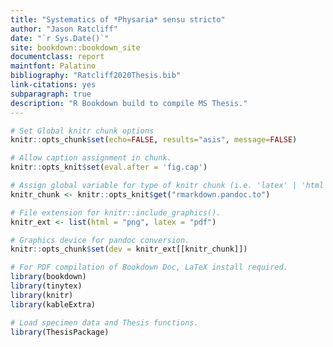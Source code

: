 ```yaml
---
title: "Systematics of *Physaria* sensu stricto"
author: "Jason Ratcliff"
date: "`r Sys.Date()`"
site: bookdown::bookdown_site
documentclass: report
maintfont: Palatino
bibliography: "Ratcliff2020Thesis.bib"
link-citations: yes
subparagraph: true
description: "R Bookdown build to compile MS Thesis."
---
```


```r
# Set Global knitr chunk options
knitr::opts_chunk$set(echo=FALSE, results="asis", message=FALSE)

# Allow caption assignment in chunk.
knitr::opts_knit$set(eval.after = 'fig.cap')

# Assign global variable for type of knitr chunk (i.e. 'latex' | 'html').
knitr_chunk <- knitr::opts_knit$get("rmarkdown.pandoc.to")

# File extension for knitr::include_graphics().
knitr_ext <- list(html = "png", latex = "pdf")

# Graphics device for pandoc conversion.
knitr::opts_chunk$set(dev = knitr_ext[[knitr_chunk]])

```

```r

# For PDF compilation of Bookdown Doc, LaTeX install required.
library(bookdown)
library(tinytex)
library(knitr)
library(kableExtra)

# Load specimen data and Thesis functions.
library(ThesisPackage)

```

\include{TeX/front-matter}
